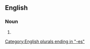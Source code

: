 ==English==

===Noun===
{{head|en|noun form}}

# {{plural of|vaginismus|lang=en}}

[[Category:English plurals ending in "-es"]]